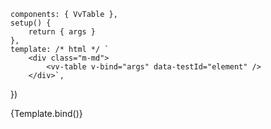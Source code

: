 
<Meta
	title="Components/Table"
	component={VvTable}
	args={defaultArgs}
	argTypes={argTypes}
/>

	components: { VvTable },
	setup() {
		return { args }
	},
	template: /* html */ `
		<div class="m-md">
			<vv-table v-bind="args" data-testId="element" />
		</div>`,
})

<Canvas>
	<Story name="Default" play={defaultTest}>
		{Template.bind()}
	</Story>
</Canvas>
